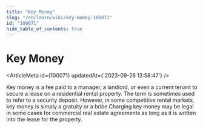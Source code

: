 ```yaml
---
title: "Key Money"
slug: "/en/learn/wiki/key-money-100071"
id: "100071"
hide_table_of_contents: true
---
```



# Key Money

<ArticleMeta id={100071} updatedAt={'2023-09-26 13:58:47'} />
<div className='border-solid border-b border-t-0 my-4 border-[var(--ifm-color-gray-300)]' />

Key money is a fee paid to a manager, a landlord, or even a current tenant to secure a lease on a residential rental property. The term is sometimes used to refer to a security deposit. However, in some competitive rental markets, key money is simply a gratuity or a bribe.Charging key money may be legal in some cases for commercial real estate agreements as long as it is written into the lease for the property.
